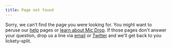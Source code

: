```yaml
---
title: Page not found
---
```


<Panel>

Sorry, we can’t find the page you were looking for. You might want to peruse our [help](/help) pages or [learn about Mic Drop](/). If those pages don't answer your question, drop us a line via [email](mailto:micdrop@octopusthink.com) or [Twitter](https://twitter.com/octopusthinks) and we'll get back to you lickety-split.

</Panel>
